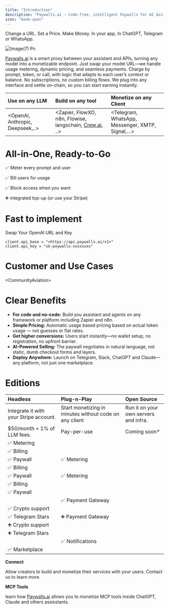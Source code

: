 ```yaml
---
title: "Introduction"
description: "Paywalls.ai — Code-free, intelligent Paywalls for AI Assistants, Agents and MCP Tools."
icon: "book-open"
---
```


Change a URL. Set a Price. Make Money. In your app, In ChatGPT, Telegram or WhatsApp.

![Image(7) Pn](/images/image\(7\).png)

[Paywalls.ai](http://Paywalls.ai) is a smart proxy between your assistant and APIs, turning any model into a monetizable endpoint. Just swap your model URL—we handle usage metering, dynamic pricing, and seamless payments. Charge by prompt, token, or call, with logic that adapts to each user’s context or balance. No subscriptions, no custom billing flows. We plug into any interface and settle on-chain, so you can start earning instantly.

| **Use on any LLM**                 | **Build on any tool**                                                       | **Monetize on any Client**                        |
| :--------------------------------- | :-------------------------------------------------------------------------- | :------------------------------------------------ |
| \<OpenAI, Anthropic, Deepseek,..\> | \<Zapier, FlowXO, n8n, Flowise, langschain, [Crew.ai](http://Crew.ai), ..\> | \<Telegram, WhatsApp, Messenger, XMTP, Signal,…\> |

# All-in-One, Ready-to-Go

✅ Meter every prompt and user

✅ Bill users for usage

✅ Block access when you want

➕ integrated top-up (or use your Stripe)

# Fast to implement

Swap Your OpenAI URL and Key

```
client.api_base = "<https://api.paywalls.ai/v1>"
client.api_key = "sk-paywalls-xxxxxxxx"
```

# Customer and Use Cases

\<CommunityAviation\>

# Clear Benefits

- **For code and no-code:** Build you assistant and agents on any framework or platform including Zapier and n8n.
- **Simple Pricing:** Automatic usage based pricing based on actual token usage — not guesses or flat rates.
- **Get higher conversions:** Users start instantly—no wallet setup, no registration, no upfront barrier.
- **AI-Powered Selling:** The paywall negotiates in natural language, not static, dumb checkout forms and layers.
- **Deploy Anywhere:** Launch on Telegram, Slack, ChatGPT and Claude—any platform, not just one marketplace.

# Editions

| **Headless**                           | **Plug-n-Play**                                        | **Open Source**                       |
| :------------------------------------- | :----------------------------------------------------- | :------------------------------------ |
| Integrate it with your Stripe account. | Start monetizing in minutes without code on any client | Run it on your own servers and infra. |
| \$50/month \+ 1% of LLM fees.          | Pay-per-use                                            | Coming soon\*                         |
| ✅ Metering                             |                                                        |                                       |
| ✅ Billing                              |                                                        |                                       |
| ✅ Paywall                              | ✅ Metering                                             |                                       |
| ✅ Billing                              |                                                        |                                       |
| ✅ Paywall                              | ✅ Metering                                             |                                       |
| ✅ Billing                              |                                                        |                                       |
| ✅ Paywall                              |                                                        |                                       |
|                                        | ✅ Payment Gateway                                      |                                       |
| ✅ Crypto support                       |                                                        |                                       |
| ✅ Telegram Stars                       | ➕ Payment Gateway                                      |                                       |
| ➕ Crypto support                       |                                                        |                                       |
| ➕ Telegram Stars                       |                                                        |                                       |
|                                        | ✅ Notifications                                        |                                       |
| ✅ Marketplace                          |                                                        |                                       |

**Connect**

Allow creators to build and monetize their services with your users. Contact us to learn more.

**MCP Tools**

learn how [Paywalls.ai](http://Paywalls.ai) allows you to monetize MCP tools inside ChatGPT, Claude and others assisstants.